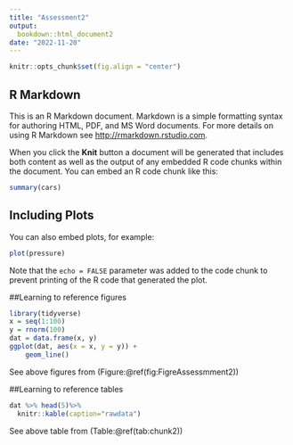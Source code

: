 ```yaml
---
title: "Assessment2"
output: 
  bookdown::html_document2
date: "2022-11-20"
---
```


```r
knitr::opts_chunk$set(fig.align = "center")
```

## R Markdown

This is an R Markdown document. Markdown is a simple formatting syntax for authoring HTML, PDF, and MS Word documents. For more details on using R Markdown see <http://rmarkdown.rstudio.com>.

When you click the **Knit** button a document will be generated that includes both content as well as the output of any embedded R code chunks within the document. You can embed an R code chunk like this:

```r
summary(cars)
```

## Including Plots

You can also embed plots, for example:

```r
plot(pressure)
```

Note that the `echo = FALSE` parameter was added to the code chunk to prevent printing of the R code that generated the plot.

##Learning to reference figures
```r
library(tidyverse)
x = seq(1:100) 
y = rnorm(100) 
dat = data.frame(x, y) 
ggplot(dat, aes(x = x, y = y)) + 
    geom_line()
```
See above figures from (Figure:\@ref(fig:FigreAssessmment2))

##Learning to reference tables
```r
dat %>% head(5)%>%
  knitr::kable(caption="rawdata")
```
See above table from (Table:\@ref(tab:chunk2))

